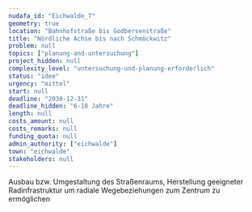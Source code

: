 ```yaml
---
nudafa_id: "Eichwalde_7"
geometry: true
location: "Bahnhofstraße bis Godbersenstraße"
title: "Nördliche Achse bis nach Schmöckwitz"
problem: null
topics: ["planung-and-untersuchung"]
project_hidden: null
complexity_level: "untersuchung-und-planung-erforderlich"
status: "idee"
urgency: "mittel"
start: null
deadline: "2030-12-31"
deadline_hidden: "6-10 Jahre"
length: null
costs_amount: null
costs_remarks: null
funding_quota: null
admin_authority: ["eichwalde"]
town: "eichwalde"
stakeholders: null
---
```

Ausbau bzw. Umgestaltung des Straßenraums, Herstellung geeigneter Radinfrastruktur um radiale Wegebeziehungen zum Zentrum zu ermöglichen
